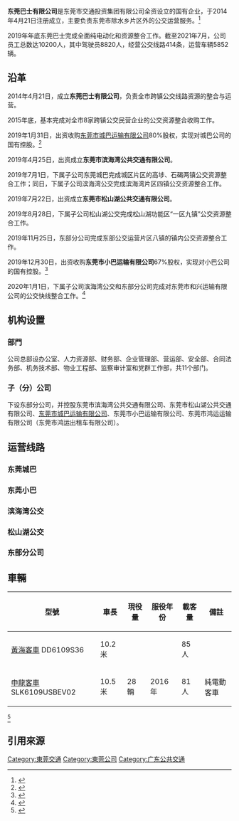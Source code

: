 {{Infobox Company
| name = 東莞巴士有限公司
| name_en = Dongguan Bus Company
| logo = 
| type = [[国有企业|国有企业]]
| foundation = 2014年4月21日 [[東莞|東莞]]
| location = [[中國|中國]][[廣東省|廣東省]][[东莞市|东莞市]]寮步镇横坑村汽车东站2号楼
| area_served = [[中國|中國]][[廣東省|廣東省]][[東莞市|東莞市]]
| services = 公共交通
| num_employees = 10200人
| parent = 东莞市交通投资集团有限公司
| capital = 42,000萬元
| homepage = https://dgbus.com/
}}

'''东莞巴士有限公司'''是东莞市交通投资集团有限公司全资设立的国有企业，于2014年4月21日注册成立，主要负责东莞市除水乡片区外的公交运营服务。<ref>{{Cite web|url=http://www.xn--xhq66xq3d6u1c.com/about.html|title=东莞巴士有限公司，东莞巴士，蓝巴士|accessdate=2019-08-21|work=www.xn--xhq66xq3d6u1c.com|archive-date=2020-11-01|archive-url=https://web.archive.org/web/20201101003036/http://www.xn--xhq66xq3d6u1c.com/about.html|dead-url=no}}</ref>

2019年年底东莞巴士完成全面纯电动化和资源整合工作。截至2021年7月，公司员工总数达10200人，其中驾驶员8820人，经营公交线路414条，运营车辆5852辆。

== 沿革 ==
2014年4月21日，成立'''东莞巴士有限公司'''，负责全市跨镇公交线路资源的整合与运营。

2015年底，基本完成对全市8家跨镇公交民营企业的公交资源整合收购工作。

2019年1月31日，出资收购[[东莞市城巴运输有限公司|东莞市城巴运输有限公司]]80%股权，实现对城巴公司的国有控股。<ref>{{Cite web|url=https://static.nfapp.southcn.com/content/201902/01/c1898168.html?colID=41&firstColID=41|title=东莞街头的黄色城巴将变蓝色！东莞交投集团正式收购城巴公司|date=2019-02-01|work=南方+}}</ref>

2019年4月25日，出资成立'''东莞市滨海湾公共交通有限公司'''。

2019年7月1日，下属子公司东莞城巴完成城区片区的高埗、石碣两镇公交资源整合工作；同日，下属子公司滨海湾公交完成滨海湾片区四镇公交资源整合工作。

2019年7月22日，出资成立'''东莞市松山湖公共交通有限公司'''。

2019年8月28日，下属子公司松山湖公交完成松山湖功能区“一区九镇”公交资源整合工作。

2019年11月25日，东部分公司完成东部公交运营片区八镇的镇内公交资源整合工作。

2019年12月30日，出资收购'''东莞市小巴运输有限公司'''67%股权，实现对小巴公司的国有控股。<ref>{{Cite web|url=http://news.sun0769.com/dg/headnews/201912/t20191231_16060676.shtml|title=东莞市第二轮公交资源整合完成，小巴公司实现国有控股|date=2019-12-31|work=东莞阳光网|access-date=2019-12-31|archive-date=2020-01-17|archive-url=https://web.archive.org/web/20200117001858/http://news.sun0769.com/dg/headnews/201912/t20191231_16060676.shtml|dead-url=no}}</ref>

2020年1月1日，下属子公司滨海湾公交和东部分公司完成对东莞市和兴运输有限公司的公交快线整合工作。<ref>{{Cite web|url=https://new.qq.com/omn/20191229/20191229A04QWJ00.html|title=1月1号起东莞巴士调整新增4条公交线路，快看看有没有你常坐的那班|date=2019-12-29|work=腾讯网|access-date=2019-12-31|archive-date=2019-12-31|archive-url=https://web.archive.org/web/20191231101157/https://new.qq.com/omn/20191229/20191229A04QWJ00.html|dead-url=no}}</ref>

== 机构设置 ==

=== 部門 ===
公司总部设办公室、人力资源部、财务部、企业管理部、营运部、安全部、合同法务部、机务技术部、物业工程部、监察审计室和党群工作部，共11个部门。

=== 子（分）公司 ===
下设东部分公司，并控股东莞市滨海湾公共交通有限公司、东莞市松山湖公共交通有限公司、[[東莞市城巴運輸有限公司|东莞市城巴运输有限公司]]、东莞市小巴运输有限公司、东莞市鸿运运输有限公司（东莞市鸿运出租车有限公司）。

== 运营线路 ==
=== 东莞城巴 ===
{{Main|東莞市城巴運輸有限公司#線路}}

=== 东莞小巴 ===
{{东莞巴士路线列表|format=noco|摆渡1|学7|学8|学9|学10|学11|X2|X5|X6|X7|X8|X9|X11|X13|X16|X17|X18|X19|X20|X21|X22|X23|X25|X26|X27}}

=== 滨海湾公交 ===
{{东莞巴士路线列表|format=noco|威远|鸦战|B1|201|202|203|205|206|207|208|209|210|211|212|213|215|216|217|218|219|220|221|222|223|225|226|227|228|229|230|231|232|233|235|236|237|238|239|240|241|242|243|245|246|247|248|249|250|251|252|253|255|256|257|258|259|260|261|262|263|265|266|267|268|269|270|271|272|273|275|276|277|278|279|280|281|282|283|285|286|288}}

=== 松山湖公交 ===
{{东莞巴士路线列表|format=noco|301|302|303|305|306|307|308|309|310|311|312|313|315|316|317|318|320|321|322|323|325|326|327|328|329|330|331|332|335|336|337|338|339|340|341|342|343|345|346|347|348|349|350|351|352|353|355|356|357|358|359|360|361|362|363|365|366|367|368|369|370|371|372|373|375|376|377|378|379|380|381|382|383|385|386|387|388|389|391|392|393|395|396|397|398|399|501|502|503|505|506|507|508|509|510|511|512|513|515|516|517|518|519|520|521|522|523|525|528|530|531|532|533|535|536|537|538|540|543|545|546|547|548|549|550|551|552|555|558}}

=== 东部分公司 ===
{{东莞巴士路线列表|format=noco|社1|社2|701|702|703|705|706|707|708|709|710|711|712|713|715|716|717|718|719|720|721|722|723|725|726|727|728|729|730|731|732|733|735|736|737|738|739|740|741|742|743|745|746|747|748|749|750|751|752|753|755|756|757|758|759|760|761|762|763|765|766|768|769|770|771|772|773|775|777|778|779|780|781|782|783|785|786|787|788|789|790|791|792|793|795|796|797|798|799|901|902|903|906|907|908|909|910|911|912|913|915|916|917|918}}

== 車輛 ==
{| class="wikitable"
!型號
!車長
!現役量
!服役年份
!載客量
!備註
|-
|[[黄海客车|黃海客車]] DD6109S36
|10.2米
|
|
|85人
|
|-
|[[申龙客车|申龍客車]] SLK6109USBEV02
|10.5米
|28輛
|2016年
|81人
|純電動客車
|}
<ref>{{Cite web|url=http://news.sun0769.com/gsj/201604/t20160422_6502469.shtml|title=【莞视界】东莞巴士购进265辆纯电动公交车 首批28辆今日投入使用_阳光新闻_东莞阳光网|accessdate=2016-11-15|work=news.sun0769.com|archive-date=2016-06-27|archive-url=https://web.archive.org/web/20160627022628/http://news.sun0769.com/gsj/201604/t20160422_6502469.shtml|dead-url=no}}</ref>

== 引用來源 ==
{{Reflist}}
{{Reflist|list=
* {{Cite web|title=公交线路查询|url=http://www.xn--xhq66xq3d6u1c.com/busline.aspx|accessdate=2019-12-25|work=东莞巴士有限公司|archive-date=2020-11-04|archive-url=https://web.archive.org/web/20201104063727/http://www.xn--xhq66xq3d6u1c.com/busline.aspx|dead-url=no}}
}}

[[Category:東莞交通|Category:東莞交通]]
[[Category:東莞公司|Category:東莞公司]]
[[Category:广东公共交通|Category:广东公共交通]]